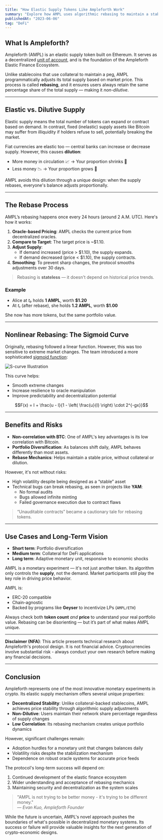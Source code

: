 ```yaml
---
title: "How Elastic Supply Tokens Like Ampleforth Work"
summary: "Explore how AMPL uses algorithmic rebasing to maintain a stable price through elastic, non-dilutive supply adjustments."
publishedAt: "2023-06-06"
tag: "DeFi"
---
```



## What Is Ampleforth?

Ampleforth (AMPL) is an elastic supply token built on Ethereum. It serves as a decentralized [unit of account](https://docs.ampleforth.org/learn/glossary#unit-of-account), and is the foundation of the Ampleforth Elastic Finance Ecosystem.

Unlike stablecoins that use collateral to maintain a peg, AMPL programmatically adjusts its total supply based on market price. This process is called **rebasing**, and it ensures users always retain the same percentage share of the total supply — making it *non-dilutive*.

---

## Elastic vs. Dilutive Supply

Elastic supply means the total number of tokens can expand or contract based on demand. In contrast, fixed (inelastic) supply assets like Bitcoin may suffer from illiquidity if holders refuse to sell, potentially breaking the market.

Fiat currencies are elastic too — central banks can increase or decrease supply. However, this causes **dilution**:
- More money in circulation 📈 → Your proportion shrinks 💸
- Less money 📉 → Your proportion grows 🤑

AMPL avoids this dilution through a unique design: when the supply rebases, everyone's balance adjusts proportionally.

---

## The Rebase Process

AMPL’s rebasing happens once every 24 hours (around 2 A.M. UTC). Here's how it works:

1. **Oracle-based Pricing**: AMPL checks the current price from decentralized oracles.
2. **Compare to Target**: The target price is ~$1.10.
3. **Adjust Supply**:
   - If demand increased (price > $1.10), the supply expands.
   - If demand decreased (price < $1.10), the supply contracts.
4. **Smoothing**: To prevent sharp changes, the protocol smooths adjustments over 30 days.

> Rebasing is **stateless** — it doesn't depend on historical price trends.

### Example

- Alice at _t₀_ holds **1 AMPL**, worth **$1.20**
- At _t₁_ (after rebase), she holds **1.2 AMPL**, worth **$1.00**

She now has more tokens, but the same portfolio value.

---

## Nonlinear Rebasing: The Sigmoid Curve

Originally, rebasing followed a linear function. However, this was too sensitive to extreme market changes. The team introduced a more sophisticated [sigmoid function](https://aips.ampleforth.org/AIPs/aip-5):

![S-curve Illustration](/images/blog/sigmoid.png)

This curve helps:
- Smooth extreme changes
- Increase resilience to oracle manipulation
- Improve predictability and decentralization potential

```math
F(x) = l + \frac{u - l}{1 - \left( \frac{u}{l} \right) \cdot 2^{-gx}}
```

---

## Benefits and Risks

- **Non-correlation with BTC**: One of AMPL's key advantages is its low correlation with Bitcoin.
- **Portfolio Diversification**: As balances shift daily, AMPL behaves differently than most assets.
- **Rebase Mechanics**: Helps maintain a stable price, without collateral or dilution.

However, it's not without risks:
- High volatility despite being designed as a “stable” asset
- Technical bugs can break rebasing, as seen in projects like **YAM**:
  - No formal audits
  - Bugs allowed infinite minting
  - Failed governance execution due to contract flaws

> “Unauditable contracts” became a cautionary tale for rebasing tokens.

---

## Use Cases and Long-Term Vision

- **Short term**: Portfolio diversification
- **Medium term**: Collateral for DeFi applications
- **Long term**: Adaptive monetary unit, responsive to economic shocks

AMPL is a monetary experiment — it's not just another token. Its algorithm only controls the **supply**, not the demand. Market participants still play the key role in driving price behavior.

AMPL is:
- ERC-20 compatible
- Chain-agnostic
- Backed by programs like **Geyser** to incentivize LPs (`AMPL/ETH`)

Always check both **token count** *and* **price** to understand your real portfolio value. Rebasing can be disorienting — but it’s part of what makes AMPL unique.

---

<div className="disclaimer-box">

**Disclaimer (NFA)**: This article presents technical research about Ampleforth's protocol design. It is not financial advice. Cryptocurrencies involve substantial risk - always conduct your own research before making any financial decisions.

</div>

<style jsx>{`
  .disclaimer-box {
    border-left: 4px solid #f0ad4e;
    background-color: rgba(240, 173, 78, 0.1);
    padding: 1rem;
    margin: 2rem 0;
    border-radius: 4px;
  }
`}</style>

---
## Conclusion

Ampleforth represents one of the most innovative monetary experiments in crypto. Its elastic supply mechanism offers several unique properties:

- **Decentralized Stability**: Unlike collateral-backed stablecoins, AMPL achieves price stability through algorithmic supply adjustments
- **Non-Dilutive**: Users maintain their network share percentage regardless of supply changes
- **Low Correlation**: Its rebasing mechanism creates unique portfolio dynamics

However, significant challenges remain:
- Adoption hurdles for a monetary unit that changes balances daily
- Volatility risks despite the stabilization mechanism
- Dependence on robust oracle systems for accurate price feeds

The protocol's long-term success will depend on:
1. Continued development of the elastic finance ecosystem
2. Wider understanding and acceptance of rebasing mechanics
3. Maintaining security and decentralization as the system scales

> "AMPL is not trying to be better money - it's trying to be different money."  
> *— Evan Kuo, Ampleforth Founder*

While the future is uncertain, AMPL's novel approach pushes the boundaries of what's possible in decentralized monetary systems. Its success or failure will provide valuable insights for the next generation of crypto-economic designs.
